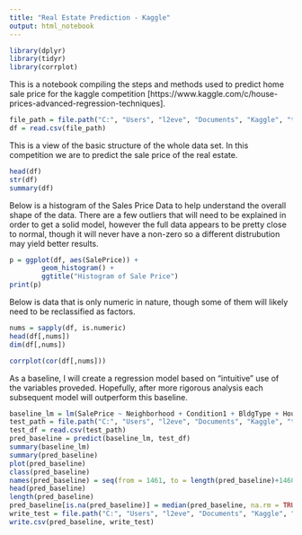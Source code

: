 ```yaml
---
title: "Real Estate Prediction - Kaggle"
output: html_notebook
---
```

```r
library(dplyr)
library(tidyr)
library(corrplot)
```

This is a notebook compiling the steps and methods used to predict home sale price for the kaggle competition [https://www.kaggle.com/c/house-prices-advanced-regression-techniques].

```r
file_path = file.path("C:", "Users", "l2eve", "Documents", "Kaggle", "train_real-estate.csv")
df = read.csv(file_path)
```
This is a view of the basic structure of the whole data set.  In this competition we are to predict the sale price of the real estate.
```r
head(df)
str(df)
summary(df)
```

Below is a histogram of the Sales Price Data to help understand the overall shape of the data.  There are a few outliers that will need to be explained in order to get a solid model, however the full data appears to be pretty close to normal, though it will never have a non-zero so a different distrubution may yield better results.

```r
p = ggplot(df, aes(SalePrice)) +
        geom_histogram() +
        ggtitle("Histogram of Sale Price")
print(p)
```


Below is data that is only numeric in nature, though some of them will likely need to be reclassified as factors.
```r
nums = sapply(df, is.numeric)
head(df[,nums])
dim(df[,nums])
```
```r
corrplot(cor(df[,nums]))
```

As a baseline, I will create a regression model based on "intuitive" use of the variables proveded.  Hopefully, after more rigorous analysis each subsequent model will outperform this baseline.

```r
baseline_lm = lm(SalePrice ~ Neighborhood + Condition1 + BldgType + HouseStyle + YearBuilt + TotalBsmtSF + X1stFlrSF + X2ndFlrSF + GarageCars + MoSold + YrSold + SaleType, df)
test_path = file.path("C:", "Users", "l2eve", "Documents", "Kaggle", "test_real_estate.csv")
test_df = read.csv(test_path)
pred_baseline = predict(baseline_lm, test_df)
summary(baseline_lm)
summary(pred_baseline)
plot(pred_baseline)
class(pred_baseline)
names(pred_baseline) = seq(from = 1461, to = length(pred_baseline)+1460)
head(pred_baseline)
length(pred_baseline)
pred_baseline[is.na(pred_baseline)] = median(pred_baseline, na.rm = TRUE)
write_test = file.path("C:", "Users", "l2eve", "Documents", "Kaggle", "baseline_test.csv")
write.csv(pred_baseline, write_test)
```


